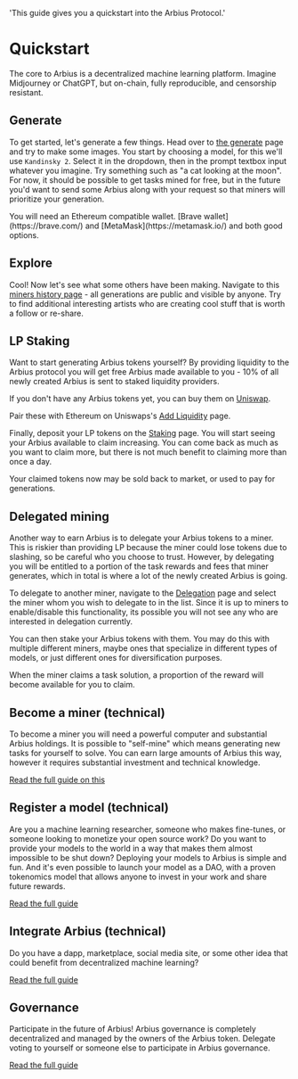   'This guide gives you a quickstart into the Arbius Protocol.'

# Quickstart

The core to Arbius is a decentralized machine learning platform. Imagine Midjourney or ChatGPT, but on-chain, fully reproducible, and censorship resistant.

## Generate

To get started, let's generate a few things. Head over to [the generate](https://arbius.ai/generate) page and try to make some images. You start by choosing a model, for this we'll use `Kandinsky 2`. Select it in the dropdown, then in the prompt textbox input whatever you imagine. Try something such as "a cat looking at the moon". For now, it should be possible to get tasks mined for free, but in the future you'd want to send some Arbius along with your request so that miners will prioritize your generation.

<Note>
  You will need an Ethereum compatible wallet. [Brave wallet](https://brave.com/) and [MetaMask](https://metamask.io/) and both good options.
</Note>

## Explore

Cool! Now let's see what some others have been making. Navigate to this [miners history page](https://arbius.ai/history/0x1A320E53A25f518B893F286f3600cc204c181a8E) - all generations are public and visible by anyone. Try to find additional interesting artists who are creating cool stuff that is worth a follow or re-share.

## LP Staking

Want to start generating Arbius tokens yourself? By providing liquidity to the Arbius protocol you will get free Arbius made available to you - 10% of all newly created Arbius is sent to staked liquidity providers.

If you don't have any Arbius tokens yet, you can buy them on [Uniswap](https://app.uniswap.org/swap?outputCurrency=0xe3dbc4f88eaa632ddf9708732e2832eeaa6688ab).

Pair these with Ethereum on Uniswaps's [Add Liquidity](https://app.uniswap.org/add/v2/ETH/0xe3DBC4F88EAa632DDF9708732E2832EEaA6688AB) page.

Finally, deposit your LP tokens on the [Staking](https://app.gysr.io/pool/0x3606ab434a3762b9e22010bbfa13ad948be6c2ba?network=ethereum) page. You will start seeing your Arbius available to claim increasing. You can come back as much as you want to claim more, but there is not much benefit to claiming more than once a day.

Your claimed tokens now may be sold back to market, or used to pay for generations.

## Delegated mining

Another way to earn Arbius is to delegate your Arbius tokens to a miner. This is riskier than providing LP because the miner could lose tokens due to slashing, so be careful who you choose to trust. However, by delegating you will be entitled to a portion of the task rewards and fees that miner generates, which in total is where a lot of the newly created Arbius is going.

To delegate to another miner, navigate to the [Delegation](https://arbius.ai/delegation) page and select the miner whom you wish to delegate to in the list. Since it is up to miners to enable/disable this functionality, its possible you will not see any who are interested in delegation currently.

You can then stake your Arbius tokens with them. You may do this with multiple different miners, maybe ones that specialize in different types of models, or just different ones for diversification purposes.

When the miner claims a task solution, a proportion of the reward will become available for you to claim.


## Become a miner (technical)

To become a miner you will need a powerful computer and substantial Arbius holdings. It is possible to "self-mine" which means generating new tasks for yourself to solve. You can earn large amounts of Arbius this way, however it requires substantial investment and technical knowledge.

[Read the full guide on this](/mining)


## Register a model (technical)

Are you a machine learning researcher, someone who makes fine-tunes, or someone looking to monetize your open source work? Do you want to provide your models to the world in a way that makes them almost impossible to be shut down? Deploying your models to Arbius is simple and fun. And it's even possible to launch your model as a DAO, with a proven tokenomics model that allows anyone to invest in your work and share future rewards.

[Read the full guide](/register-model)

## Integrate Arbius (technical)

Do you have a dapp, marketplace, social media site, or some other idea that could benefit from decentralized machine learning?

[Read the full guide](/integrate)

## Governance

Participate in the future of Arbius! Arbius governance is completely decentralized and managed by the owners of the Arbius token. Delegate voting to yourself or someone else to participate in Arbius governance.

[Read the full guide](/governance)
